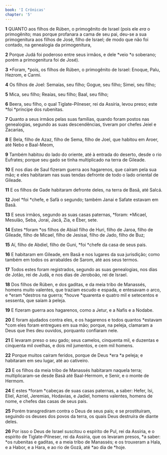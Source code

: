 ```yaml
---
book: 'I Crônicas'
chapter: '5'
---
```


**1** QUANTO aos filhos de Rúben, o primogênito de Israel (pois ele _era_ o primogênito; mas porque profanara a cama de seu pai, deu-se a sua primogenitura aos filhos de José, filho de Israel; de modo que não foi contado, na genealogia da primogenitura,

**2** Porque Judá foi poderoso entre seus irmãos, e dele *veio *o soberano; porém a primogenitura foi de José).

**3** *Foram, *pois, os filhos de Rúben, o primogênito de Israel: Enoque, Palu, Hezrom, e Carmi.

**4** Os filhos de Joel: Semaías, seu filho; Gogue, seu filho; Simei, seu filho;

**5** Mica, seu filho; Reaías, seu filho; Baal, seu filho;

**6** Beera, seu filho, o qual Tiglate-Pilneser, rei da Assíria, levou preso; este *foi *príncipe dos rubenitas.

**7** Quanto a seus irmãos pelas suas famílias, quando foram postos nas genealogias, segundo as suas descendências, tiveram por chefes Jeiel e Zacarias,

**8** E Bela, filho de Azaz, filho de Sema, filho de Joel, que habitou em Aroer, até Nebo e Baal-Meom,

**9** Também habitou do lado do oriente, até à entrada do deserto, desde o rio Eufrates; porque seu gado se tinha multiplicado na terra de Gileade.

**10** E nos dias de Saul fizeram guerra aos hagarenos, que caíram pela sua mão; e eles habitaram nas suas tendas defronte de todo o lado oriental de Gileade.

**11** E os filhos de Gade habitaram defronte deles, na terra de Basã, até Salcá.

**12** Joel *foi *chefe, e Safã o segundo; também Janai e Safate estavam em Basã.

**13** E seus irmãos, segundo as suas casas paternas, *foram: *Micael, Mesulão, Seba, Jorai, Jacã, Zia, e Éber, sete.

**14** Estes *foram *os filhos de Abiail filho de Huri, filho de Jaroa, filho de Gileade, filho de Micael, filho de Jesisai, filho de Jado, filho de Buz;

**15** Aí, filho de Abdiel, filho de Guni, *foi *chefe da casa de seus pais.

**16** E habitaram em Gileade, em Basã e nos lugares da sua jurisdição; como também em todos os arrabaldes de Sarom, até aos seus termos.

**17** Todos estes foram registrados, segundo as suas genealogias, nos dias de Jotão, rei de Judá, e nos dias de Jeroboão, rei de Israel.

**18** Dos filhos de Rúben, e dos gaditas, e da meia tribo de Manassés, homens muito valentes, que traziam escudo e espada, e entesavam o arco, e *eram *destros na guerra; *houve *quarenta e quatro mil e setecentos e sessenta, que saíam à peleja.

**19** E fizeram guerra aos hagarenos, como a Jetur, e a Nafis e a Nodabe.

**20** E foram ajudados contra eles, e os hagarenos e todos quantos *estavam *com eles foram entregues em sua mão; porque, na peleja, clamaram a Deus que lhes deu ouvidos, porquanto confiaram nele.

**21** E levaram preso o seu gado; seus camelos, cinquenta mil, e duzentas e cinquenta mil ovelhas, e dois mil jumentos, e cem mil homens.

**22** Porque muitos caíram feridos, porque de Deus *era *a peleja; e habitaram em seu lugar, até ao cativeiro.

**23** E os filhos da meia tribo de Manassés habitaram naquela terra; multiplicaram-se desde Basã até Baal-Hermom, e Senir, e o monte de Hermom.

**24** E estes *foram *cabeças de suas casas paternas, a saber: Hefer, Isi, Eliel, Azriel, Jeremias, Hodavias, e Jadiel, homens valentes, homens de nome, e chefes das casas de seus pais.

**25** Porém transgrediram contra o Deus de seus pais; e se prostituíram, seguindo os deuses dos povos da terra, os quais Deus destruíra de diante deles.

**26** Por isso o Deus de Israel suscitou o espírito de Pul, rei da Assíria, e o espírito de Tiglate-Pilneser, rei da Assíria, que os levaram presos, *a saber: *os rubenitas e gaditas, e a meia tribo de Manassés; e os trouxeram a Hala, e a Habor, e a Hara, e ao rio de Gozã, até *ao dia de *hoje.
